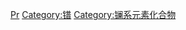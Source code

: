 {{Commons cat|Praseodymium compounds}}

[[Category:依元素分类的化合物|Pr]]
[[Category:镨|Category:镨]]
[[Category:镧系元素化合物|Category:镧系元素化合物]]